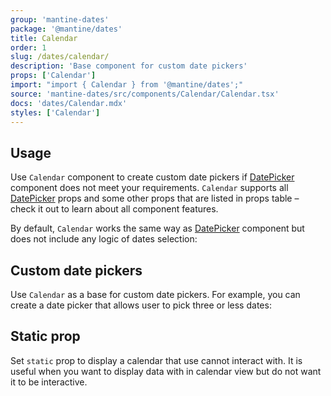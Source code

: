 ```yaml
---
group: 'mantine-dates'
package: '@mantine/dates'
title: Calendar
order: 1
slug: /dates/calendar/
description: 'Base component for custom date pickers'
props: ['Calendar']
import: "import { Calendar } from '@mantine/dates';"
source: 'mantine-dates/src/components/Calendar/Calendar.tsx'
docs: 'dates/Calendar.mdx'
styles: ['Calendar']
---
```



## Usage

Use `Calendar` component to create custom date pickers if [DatePicker](/dates/date-picker/)
component does not meet your requirements. `Calendar` supports all [DatePicker](/dates/date-picker/)
props and some other props that are listed in props table – check it out to learn about all component features.

By default, `Calendar` works the same way as [DatePicker](/dates/date-picker/) component but does not
include any logic of dates selection:

<Demo data={CalendarDemos.usage} />

## Custom date pickers

Use `Calendar` as a base for custom date pickers. For example, you can create a date picker
that allows user to pick three or less dates:

<Demo data={CalendarDemos.picker} />

## Static prop

Set `static` prop to display a calendar that use cannot interact with.
It is useful when you want to display data with in calendar view but do
not want it to be interactive.

<Demo data={CalendarDemos.isStatic} />
